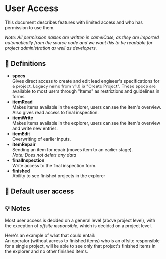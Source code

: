 
# User Access

This document describes features with limited access and who has permission to use them.

_Note: All permission names are written in camelCase,
as they are imported automatically from the source code and
we want this to be readable for project administration as well as developers._

## 📖 Definitions

- **specs**  
  Gives direct access to create and edit lead engineer's specifications for a project.
  Legacy name from v1.0 is "Create Project".
  These specs are available to most users through "Items"
  as restrictions and guidelines in forms.
- **itemRead**  
  Makes items available in the explorer,
  users can see the item's overview.  
  Also gives read access to final inspection.
- **itemWrite**  
  Makes items available in the explorer,
  users can see the item's overview and write new entries.
- **itemEdit**  
  Overwriting of earlier inputs.
- **itemRepair**  
  Sending an item for repair (moves item to an earlier stage).  
  _Note: Does not delete any data_
- **finalInspection**  
  Write access to the final inspection form.
- **finished**  
  Ability to see finished projects in the explorer

## 👥 Default user access

<Access />

## 💡 Notes

Most user access is decided on a general level (above project level),
with the exception of _offsite responsible_, which is decided on a project level.

Here's an example of what that could entail:  
An operator (without access to finished items) who is an offsite responsible
for a single project, will be able to see only that project's finished items in
the explorer and no other finished items.
